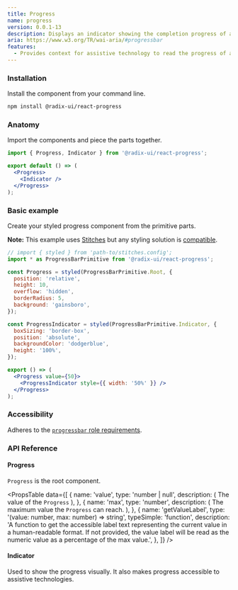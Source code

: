 ```yaml
---
title: Progress
name: progress
version: 0.0.1-13
description: Displays an indicator showing the completion progress of a task, typically displayed as a progress bar.
aria: https://www.w3.org/TR/wai-aria/#progressbar
features:
  - Provides context for assistive technology to read the progress of a task.
---
```



<HeroSlot>
  <ProgressHero />
</HeroSlot>

### Installation

Install the component from your command line.

```bash
npm install @radix-ui/react-progress
```

### Anatomy

Import the components and piece the parts together.

```jsx
import { Progress, Indicator } from '@radix-ui/react-progress';

export default () => (
  <Progress>
    <Indicator />
  </Progress>
);
```

### Basic example

Create your styled progress component from the primitive parts.

**Note:** This example uses [Stitches](https://stitches.dev) but any styling solution is [compatible](../overview/styling).

```jsx live manual
// import { styled } from 'path-to/stitches.config';
import * as ProgressBarPrimitive from '@radix-ui/react-progress';

const Progress = styled(ProgressBarPrimitive.Root, {
  position: 'relative',
  height: 10,
  overflow: 'hidden',
  borderRadius: 5,
  background: 'gainsboro',
});

const ProgressIndicator = styled(ProgressBarPrimitive.Indicator, {
  boxSizing: 'border-box',
  position: 'absolute',
  backgroundColor: 'dodgerblue',
  height: '100%',
});

export () => (
  <Progress value={50}>
    <ProgressIndicator style={{ width: '50%' }} />
  </Progress>
);
```

### Accessibility

Adheres to the [`progressbar` role requirements](https://www.w3.org/TR/wai-aria/#progressbar).

### API Reference

#### Progress

`Progress` is the root component.

<PropsTable
  data={[
    {
      name: 'value',
      type: 'number | null',
      description: (
        <span>
          The value of the <Code>Progress</Code>
        </span>
      ),
    },
    {
      name: 'max',
      type: 'number',
      description: (
        <span>
          The maximum value the <Code>Progress</Code> can reach.
        </span>
      ),
    },
    {
      name: 'getValueLabel',
      type: '(value: number, max: number) => string',
      typeSimple: 'function',
      description:
        'A function to get the accessible label text representing the current value in a human-readable format. If not provided, the value label will be read as the numeric value as a percentage of the max value.',
    },
  ]}
/>

#### Indicator

Used to show the progress visually. It also makes progress accessible to assistive technologies.
